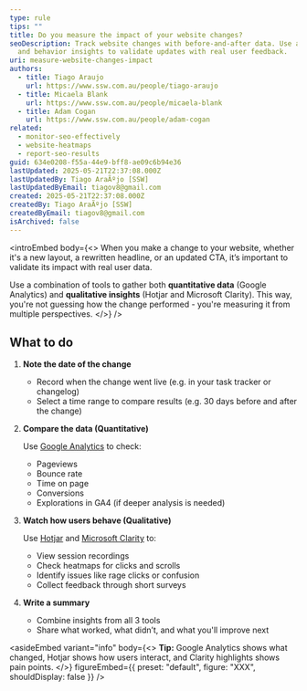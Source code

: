 ```yaml
---
type: rule
tips: ""
title: Do you measure the impact of your website changes?
seoDescription: Track website changes with before-and-after data. Use analytics
  and behavior insights to validate updates with real user feedback.
uri: measure-website-changes-impact
authors:
  - title: Tiago Araujo
    url: https://www.ssw.com.au/people/tiago-araujo
  - title: Micaela Blank
    url: https://www.ssw.com.au/people/micaela-blank
  - title: Adam Cogan
    url: https://www.ssw.com.au/people/adam-cogan
related:
  - monitor-seo-effectively
  - website-heatmaps
  - report-seo-results
guid: 634e0208-f55a-44e9-bff8-ae09c6b94e36
lastUpdated: 2025-05-21T22:37:08.000Z
lastUpdatedBy: Tiago AraÃºjo [SSW]
lastUpdatedByEmail: tiagov8@gmail.com
created: 2025-05-21T22:37:08.000Z
createdBy: Tiago AraÃºjo [SSW]
createdByEmail: tiagov8@gmail.com
isArchived: false
---
```

<introEmbed
  body={<>
When you make a change to your website, whether it's a new layout, a rewritten headline, or an updated CTA, it’s important to validate its impact with real user data.

Use a combination of tools to gather both **quantitative data** (Google Analytics) and **qualitative insights** (Hotjar and Microsoft Clarity). This way, you're not guessing how the change performed - you're measuring it from multiple perspectives.
  </>}
/>
## What to do

1. **Note the date of the change**

   * Record when the change went live (e.g. in your task tracker or changelog)
   * Select a time range to compare results (e.g. 30 days before and after the change)
2. **Compare the data (Quantitative)**

   Use [Google Analytics](https://analytics.google.com/) to check:

   * Pageviews
   * Bounce rate
   * Time on page
   * Conversions
   * Explorations in GA4 (if deeper analysis is needed)
3. **Watch how users behave (Qualitative)**

   Use [Hotjar](https://www.hotjar.com/) and [Microsoft Clarity](https://clarity.microsoft.com/) to:

   * View session recordings
   * Check heatmaps for clicks and scrolls
   * Identify issues like rage clicks or confusion
   * Collect feedback through short surveys
4. **Write a summary**

   * Combine insights from all 3 tools
   * Share what worked, what didn’t, and what you'll improve next

<asideEmbed
  variant="info"
  body={<>
    **Tip:** Google Analytics shows what changed, Hotjar shows how users interact, and Clarity highlights shows pain points.
  </>}
  figureEmbed={{
    preset: "default",
    figure: "XXX",
    shouldDisplay: false
  }}
/>
